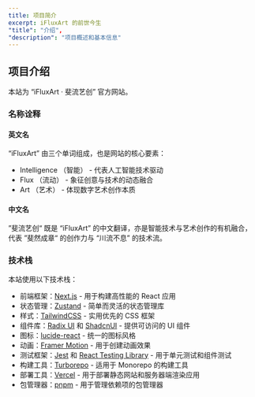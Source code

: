 ```yaml
---
title: 项目简介
excerpt: iFluxArt 的前世今生
"title": "介绍",
"description": "项目概述和基本信息"
---
```


## 项目介绍

本站为 “iFluxArt · 斐流艺创” 官方网站。

### 名称诠释

#### 英文名

“iFluxArt” 由三个单词组成，也是网站的核心要素：

- Intelligence （智能） - 代表人工智能技术驱动
- Flux （流动） - 象征创意与技术的动态融合
- Art （艺术） - 体现数字艺术创作本质

#### 中文名

”斐流艺创“ 既是 “iFluxArt” 的中文翻译，亦是智能技术与艺术创作的有机融合，代表 ”斐然成章“ 的创作力与 “川流不息” 的技术流。

### 技术栈

本站使用以下技术栈：

- 前端框架：[Next.js](https://nextjs.org/) - 用于构建高性能的 React 应用
- 状态管理：[Zustand](https://github.com/pmndrs/zustand) - 简单而灵活的状态管理库
- 样式：[TailwindCSS](https://tailwindcss.com/) - 实用优先的 CSS 框架
- 组件库：[Radix UI](https://www.radix-ui.com/) 和 [ShadcnUI](https://ui.shadcn.com/) - 提供可访问的 UI 组件
- 图标：[lucide-react](https://lucide.dev/) - 统一的图标风格
- 动画：[Framer Motion](https://www.framer.com/motion/) - 用于创建动画效果
- 测试框架：[Jest](https://jestjs.io/) 和 [React Testing Library](https://testing-library.com/docs/react-testing-library/intro/) - 用于单元测试和组件测试
- 构建工具：[Turborepo](https://turborepo.org/) - 适用于 Monorepo 的构建工具
- 部署工具：[Vercel](https://vercel.com/) - 用于部署静态网站和服务器端渲染应用
- 包管理器：[pnpm](https://pnpm.io/) - 用于管理依赖项的包管理器
